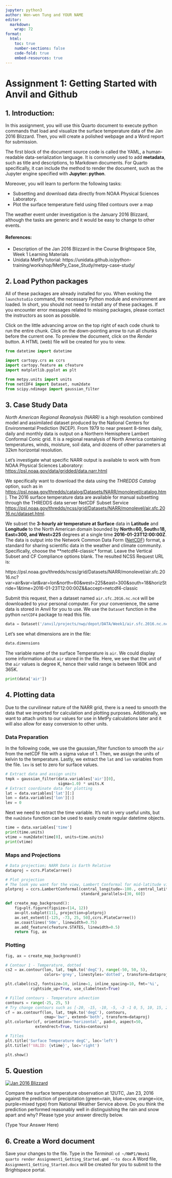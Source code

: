 ```yaml
---
jupyter: python3
author: Wen-wen Tung and YOUR NAME
editor: 
  markdown: 
    wrap: 72
format:
  html:
    toc: true
    number-sections: false
    code-fold: true
    embed-resources: true
---
```


# Assignment 1: Getting Started with Anvil and Github

## 1. Introduction:

In this assignment, you will use this Quarto document to execute python commands that load and visualize the surface temperature data of the Jan 2016 Blizzard. Then, you will create a polished webpage and a Word report for submission.  

The first block of the document source code is called the YAML, a human-readable data-serialization language. It is commonly used to add **metadata**, such as title and descriptions, to Markdown documents. For Quarto specifically, it can include the method to render the document, such as the Jupyter engine specified with **Jupyter: python**.


Moreover, you will learn to perform the following tasks:

 - Subsetting and download data directly from NOAA Physical Sciences Laboratory.
 - Plot the surface temperature field using filled contours over a map

The weather event under investigation is the January 2016 Blizzard, although the tasks are generic and it would be easy to change to other events. 

#### References:

- Description of the Jan 2016 Blizzard in the Course Brightspace Site, Week 1 Learning Materials
- Unidata MetPy tutorial: https://unidata.github.io/python-training/workshop/MetPy_Case_Study/metpy-case-study/


## 2. Load Python packages

All of these packages are already installed for you. When evoking the `launchstudio` command, the necessary Python module and environment are loaded. In short, you should not need to install any of these packages. If you encounter error messages related to missing packages, please contact the instructors as soon as possible. 

Click on the little advancing arrow on the top right of each code chunk to run the entire chunk. Click on the down-pointing arrow to run all chunks before the current one. To preview the document, click on the *Render* button. A HTML (web) file will be created for you to view.

```python
from datetime import datetime

import cartopy.crs as ccrs
import cartopy.feature as cfeature
import matplotlib.pyplot as plt

from metpy.units import units
from netCDF4 import Dataset, num2date
from scipy.ndimage import gaussian_filter
```

## 3. Case Study Data

*North American Regional Reanalysis (NARR)* is a high resolution combined model and assimilated dataset produced by the National Centers for Environmental Prediction (NCEP). From 1979 to near present 8-times daily, daily and monthly data is output on a Northern Hemisphere Lambert Conformal Conic grid. It is a regional reanalysis of North America containing temperatures, winds, moisture,
soil data, and dozens of other parameters at 32km horizontal resolution.

Let's investigate what specific NARR output is available to work with
from NOAA Physical Sciences Laboratory: [https://psl.noaa.gov/data/gridded/data.narr.html](https://psl.noaa.gov/data/gridded/data.narr.html)

We specifically want to download the data using the *THREDDS Catalog* option, such as in [https://psl.noaa.gov/thredds/catalog/Datasets/NARR/monolevel/catalog.html](https://psl.noaa.gov/thredds/catalog/Datasets/NARR/monolevel/catalog.html). The 2016 surface temperature data are available for manual subsetting through the THREDDS data server NetCDF Subset Service [https://psl.noaa.gov/thredds/ncss/grid/Datasets/NARR/monolevel/air.sfc.2016.nc/dataset.html](https://psl.noaa.gov/thredds/ncss/grid/Datasets/NARR/monolevel/air.sfc.2016.nc/dataset.html).

We subset the **3-hourly air temperature at Surface** data in **Latitude** and **Longitude** to the North American domain bounded by **North=60, South=18, East=300, and West=225** degrees at a single time **2016-01-23T12:00:00Z**. The data is output into the Network Common Data Form ([NetCDF](https://www.unidata.ucar.edu/software/netcdf/)) format, a
standard for sharing scientific data in the weather and climate
community. Specifically, choose the **netcdf4-classic* format. Leave the Vertical Subset and CF Compliance options blank. The resulted NCSS Request URL is:

https://psl.noaa.gov/thredds/ncss/grid/Datasets/NARR/monolevel/air.sfc.2016.nc?var=air&var=lat&var=lon&north=60&west=225&east=300&south=18&horizStride=1&time=2016-01-23T12:00:00Z&&accept=netcdf4-classic

Submit this request, then a dataset named `air.sfc.2016.nc.nc4` will be downloaded to your personal computer. For your convenience, the same data is stored in Anvil for you to use. We use the `Dataset` function in the python `netCDF4` package to read this file.

```python
data = Dataset('/anvil/projects/nwp/depot/DATA/Week1/air.sfc.2016.nc.nc4', 'r')
```

Let's see what dimensions are in the file:

```python
data.dimensions
```
The variable name of the surface Temperature is `air`. We could display some information about `air` stored in the file. Here, we see that the unit of the `air` values is degree K, hence their valid range is between 180K and 365K.

```python
print(data['air'])
```

## 4. Plotting data

Due to the curvilinear nature of the NARR grid, there is a need to smooth the data that we imported for calculation and plotting purposes. Additionally, we want to attach units to our values for use in MetPy calculations later and it will also allow for easy conversion to other units. 

### Data Preparation

In the following code, we use the gaussian_filter function to smooth the `air` from the netCDF file with a sigma value of 1. Then, we assign the units of kelvin to the temperature. Lastly, we extract the `lat` and `lon` variables from the file. `lev` is set to zero for surface values.

```python
# Extract data and assign units
tmpk = gaussian_filter(data.variables['air'][0],
                       sigma=1.0) * units.K
# Extract coordinate data for plotting
lat = data.variables['lat'][:]
lon = data.variables['lon'][:]
lev = 0
```

Next we need to extract the time variable. It's not in very useful
units, but the `num2date` function can be used to easily create regular
datetime objects.

```python
time = data.variables['time']
print(time.units)
vtime = num2date(time[0], units=time.units)
print(vtime)
```

### Maps and Projections

```python
# Data projection; NARR Data is Earth Relative
dataproj = ccrs.PlateCarree()

# Plot projection
# The look you want for the view, Lambert Conformal for mid-latitude view
plotproj = ccrs.LambertConformal(central_longitude=-100., central_latitude=40.,
                                 standard_parallels=[30, 60])
```

```python
def create_map_background():
    fig=plt.figure(figsize=(14, 12))
    ax=plt.subplot(111, projection=plotproj)
    ax.set_extent([-125, -73, 25, 50],ccrs.PlateCarree())
    ax.coastlines('50m', linewidth=0.75)
    ax.add_feature(cfeature.STATES, linewidth=0.5)
    return fig, ax
```

### Plotting

```python
fig, ax = create_map_background()

# Contour 1 - Temperature, dotted
cs2 = ax.contour(lon, lat, tmpk.to('degC'), range(-50, 50, 5),
                 colors='grey', linestyles='dotted', transform=dataproj)

plt.clabel(cs2, fontsize=10, inline=1, inline_spacing=10, fmt='%i',
           rightside_up=True, use_clabeltext=True)

# Filled contours - Temperature advection
contours = range(-25, 25, 5) 
# Try change contours such as [-20, -15, -10, -5, -3 -1 0, 5, 10, 15, 20]
cf = ax.contourf(lon, lat, tmpk.to('degC'), contours,
                 cmap='bwr', extend='both', transform=dataproj)
plt.colorbar(cf, orientation='horizontal', pad=0, aspect=50,
             extendrect=True, ticks=contours)

# Titles
plt.title('Surface Temperature degC', loc='left')
plt.title(f'VALID: {vtime}', loc='right')

plt.show()
```

## 5. Question


[![Jan 2016 Blizzard](https://upload.wikimedia.org/wikipedia/commons/2/26/Noaa-forecast-20160122.gif)](National Weather Service 24. hour forecast for blizzard in the eastern United States, for January 22-23, 2016)

Compare the surface temperature observation at 12UTC, Jan 23, 2016 against the prediction of precipitation (green=rain, blue=snow, orange=ice, purple=mixed type) from National Weather Service above.
Do you think the prediction performed reasonably well in distinguishing the rain and snow apart and why? Please type your answer directly below.

(Type Your Answer Here)






## 6. Create a Word document 

Save your changes to the file. Type in the *Terminal*:
 ```
 cd ~/NWP1/Week1
 quarto render Assignment1_Getting_Started.qmd --to docx
 ```
A Word file, `Assignment1_Getting_Started.docx` will be created for you to submit to the Brightspace portal.